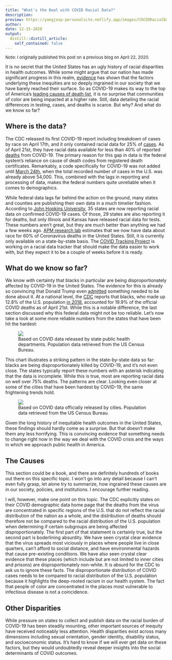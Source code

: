 ```yaml
---
title: "What's the Deal with COVID Racial Data?"
description: 
preview: https://yangjasp-personalsite.netlify.app/images/COVIDRacialData/COVID_Impact_of_Blacks.png
author:
date: 12-15-2020
output:
  distill::distill_article:
    self_contained: false
---
```


<font size = "2.0"> <p style="line-height:1.0 "> Note: I originally published this post on a previous blog on April 22, 2020. </p></font> 

It is no secret that the United States has an ugly history of racial disparities in health outcomes. While some might argue that our nation has made significant progress in this realm, [evidence](https://www.ncbi.nlm.nih.gov/books/NBK425844/) has shown that the factors underlying these inequities are so deeply ingrained in our society that we have barely reached their surface. So as COVID-19 makes its way to the top of America’s [leading causes of death list](https://www.washingtonpost.com/outlook/2020/04/16/coronavirus-leading-cause-death/?arc404=true), it is no surprise that communities of color are being impacted at a higher rate. Still, data detailing the racial differences in testing, cases, and deaths is scarce. But why? And what do we know so far?

## Where is the data?

The CDC released its first COVID-19 report including breakdown of cases by race on April 17th, and it only contained racial data for 25% of [cases](https://apnews.com/8a3430dd37e7c44290c7621f5af96d6b). As of April 21st, they have racial data available for less than 40% of reported [deaths](https://www.cdc.gov/nchs/nvss/vsrr/covid_weekly/) from COVID-19. The primary reason for this gap in data is the federal system’s reliance on cause of death codes from registered death certificates. Remarkably, a code specifically for COVID-19 was not added until [March 24th](https://www.cdc.gov/nchs/data/nvss/coronavirus/Alert-2-New-ICD-code-introduced-for-COVID-19-deaths.pdf), when the total recorded number of cases in the U.S. was already above 54,000. This, combined with the lags in reporting and processing of data, makes the federal numbers quite unreliable when it comes to demographics. 

While federal data lags far behind the action on the ground, many states and counties are publishing their own data in a much timelier fashion. According to [John Hopkins University](https://coronavirus.jhu.edu/data/racial-data-transparency), 35 states are now reporting racial data on confirmed COVID-19 cases. Of those, 29 states are also reporting it for deaths, but only Illinois and Kansas have released racial data for tests. These numbers aren’t great, but they are much better than anything we had a few weeks ago. [APM research lab](https://www.apmresearchlab.org/covid/deaths-by-race) estimates that we now have data about race for 60% of Coronavirus deaths in the United States. Still, it is currently only available on a state-by-state basis. The [COVID Tracking Project](https://covidtracking.com/race) is working on a racial data tracker that should make the data easier to work with, but they expect it to be a couple of weeks before it is ready.

## What do we know so far?

We know with certainty that blacks in particular are being disproportionately affected by  COVID-19 in the United States. The evidence for this is already so convincing that Donald Trump even [admitted](https://www.whitehouse.gov/briefings-statements/remarks-president-trump-vice-president-pence-members-coronavirus-task-force-press-briefing-april-7-2020/) something needed to be done about it. At a national level, the [CDC](https://www.cdc.gov/nchs/nvss/vsrr/covid_weekly/) reports that blacks, who made up 12.8% of the U.S. population [in 2018](https://wonder.cdc.gov/Single-Race-v2018.html), accounted for 19.9% of the official COVID deaths as of April 21st. While this is a notable difference, the last section discussed why this federal data might not be too reliable. Let’s now take a look at some more reliable numbers from the states that have been hit the hardest:

<FIGURE>

<IMG SRC= "https://github.com/yangjasp/distill_site/blob/main/docs/images/COVIDRacialData/COVID_Impact_of_Blacks.png">
<FIGCAPTION> Based on COVID data released by state public health departments. 
Population data retrieved from the US Census Bureau. </FIGCAPTION> 


</FIGURE>

This chart illustrates a striking pattern in the state-by-state data so far: blacks are being disproportionately killed by COVID-19, and it's not even close. The states typically report these numbers with an asterisk indicating that the data is incomplete. While this is true, most are reporting racial data on well over 75% deaths. The patterns are clear. Looking even closer at some of the cities that have been hardest by COVID-19, the same frightening trends hold.

<FIGURE>

<IMG SRC= " https://github.com/yangjasp/distill_site/blob/main/docs/images/COVIDRacialData/COVID_in_Cities.png">
<FIGCAPTION> Based on COVID data officially released by cities.
Population data retrieved from the US Census Bureau. </FIGCAPTION> 


</FIGURE>

Given the long history of inequitable health outcomes in the United States, these findings should hardly come as a surprise. But that doesn’t make them any less horrifying. This is convincing evidence that something needs to change right now in the way we deal with the COVID crisis and the ways in which we approach public health in America. 

## The Causes

This section could be a book, and there are definitely hundreds of books out there on this specific topic. I won’t go into any detail because I can’t even fully grasp, let alone try to summarize, how ingrained these causes are in our society, policies, and institutions. I encourage further reading. 

I will, however, make one point on this topic. The CDC explicitly states on their COVID demographic data home page that the deaths from the virus are concentrated in specific regions of the U.S. that do not reflect the racial distribution of the nation as a whole, and the distribution of deaths should therefore not be compared to the racial distribution of the U.S. population when determining if certain subgroups are being affected disproportionately. The first part of that statement is certainly true, but the second part is boderlining absurdity. We have seen crystal clear evidence that the virus spreads most viciously in places where people live in close quarters, can’t afford to social distance, and have environmental hazards that cause pre-existing conditions. We have also seen crystal clear evidence that these places (which include but are not limited to inner cities and prisons) are disproportionately non-white. It is absurd for the CDC to ask us to ignore these facts. The disproportionate distribution of COVID cases needs to be compared to racial distribution of the U.S. population because it highlights the deep-rooted racism in our health system. The fact that people of color are concentrated in the places most vulnerable to infectious disease is not a coincidence.

## Other Disparities

While pressure on states to collect and publish data on the racial burden of COVID-19 has been steadily mounting, other important sources of inequity have received noticeably less attention.  Health disparities exist across many dimensions including sexual orientation, gender identity, disability status, and socioeconomic status. It’s hard to know if we will ever get data on these factors, but they would undoubtedly reveal deeper insights into the social determinants of COVID outcomes.
